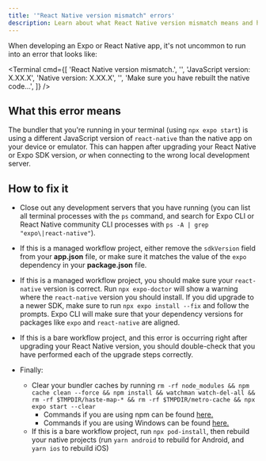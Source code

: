 ```yaml
---
title: '"React Native version mismatch" errors'
description: Learn about what React Native version mismatch means and how to resolve it in an Expo or React Native app.
---
```



When developing an Expo or React Native app, it's not uncommon to run into an error that looks like:

<Terminal
  cmd={[
    'React Native version mismatch.',
    '',
    'JavaScript version: X.XX.X',
    'Native version: X.XX.X',
    '',
    'Make sure you have rebuilt the native code...',
  ]}
/>

## What this error means

The bundler that you're running in your terminal (using `npx expo start`) is using a different JavaScript version of `react-native` than the native app on your device or emulator. This can happen after upgrading your React Native or Expo SDK version, _or_ when connecting to the wrong local development server.

## How to fix it

- Close out any development servers that you have running (you can list all terminal processes with the `ps` command, and search for Expo CLI or React Native community CLI processes with `ps -A | grep "expo\|react-native"`).

- If this is a managed workflow project, either remove the `sdkVersion` field from your **app.json** file, or make sure it matches the value of the `expo` dependency in your **package.json** file.

- If this is a managed workflow project, you should make sure your `react-native` version is correct. Run `npx expo-doctor` will show a warning where the `react-native` version you should install. If you did upgrade to a newer SDK, make sure to run `npx expo install --fix` and follow the prompts. Expo CLI will make sure that your dependency versions for packages like `expo` and `react-native` are aligned.

- If this is a bare workflow project, and this error is occurring right after upgrading your React Native version, you should double-check that you have performed each of the upgrade steps correctly.

- Finally:
  - Clear your bundler caches by running `rm -rf node_modules && npm cache clean --force && npm install && watchman watch-del-all && rm -rf $TMPDIR/haste-map-* && rm -rf $TMPDIR/metro-cache && npx expo start --clear`
    - Commands if you are using npm can be found [here.](clear-cache-macos-linux)
    - Commands if you are using Windows can be found [here.](clear-cache-windows)
  - If this is a bare workflow project, run `npx pod-install`, then rebuild your native projects (run `yarn android` to rebuild for Android, and `yarn ios` to rebuild iOS)
